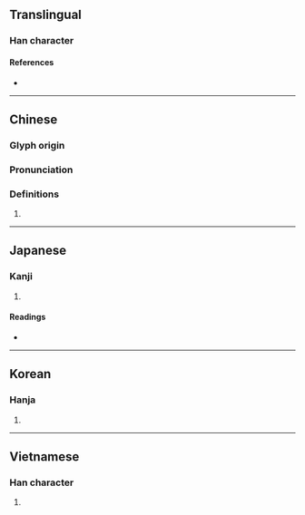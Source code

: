 {{character info}}
==Translingual==

===Han character===
{{Han char|rn=30|rad=口|as=09|sn=12|four=60776|canj=RRRU|ids=⿱品山}}

====References====
* {{Han ref|kx=0200.020|dkj=03975|dj=0421.170|hdz=10787.020|uh=55A6|ud=21926|bh=D877|bd=55415}}

----

==Chinese==
{{zh-forms}}

===Glyph origin===
{{Han etyl}}

===Pronunciation===
{{zh-pron
|m=niè
|c=nip6,jip6
|mc=y
|oc=
}}

===Definitions===
{{zh-hanzi}}

# {{zh-alt-form|讘|[[superfluous]] in [[speech]]}}

----

==Japanese==

===Kanji===
{{ja-kanji|grade=|rs=口09}}

# {{rfdef|ja|sort=口09}}

====Readings====
* {{ja-readings|on=[[じょう]] (jō), [[にょう]] (nyō)|kun=[[おしゃべり]] (oshaberi)}}

----

==Korean==

===Hanja===
{{ko-hanja|hangeul=엽|rv=yeop|mr=yŏp}}

# {{rfdef|ko|sort=口09}}

----

==Vietnamese==

===Han character===
{{vi-hantu|[[nham]]|rs=口09}}

# {{rfdef|vi|sort=口09}}